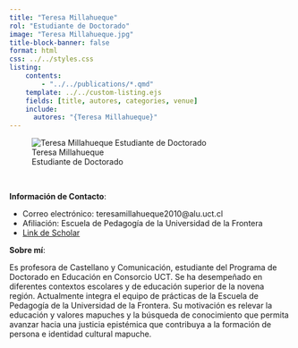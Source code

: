 ```yaml
---
title: "Teresa Millahueque"
rol: "Estudiante de Doctorado"
image: "Teresa Millahueque.jpg"
title-block-banner: false
format: html
css: ../../styles.css
listing:
    contents:
        - "../../publications/*.qmd"
    template: ../../custom-listing.ejs
    fields: [title, autores, categories, venue]
    include:
      autores: "{Teresa Millahueque}"
---
```


::: {.profile-image}
![Teresa Millahueque<br> Estudiante de Doctorado](Teresa Millahueque.jpg "Teresa Millahueque")
:::
<br>

**Información de Contacto**:

- Correo electrónico: teresamillahueque2010@alu.uct.cl
- Afiliación: Escuela de Pedagogía de la Universidad de la Frontera
- [Link de Scholar]()

**Sobre mí**:

Es profesora de Castellano y Comunicación, estudiante del Programa de Doctorado en Educación en Consorcio UCT. Se ha desempeñado en diferentes contextos escolares y de educación superior de la novena región. Actualmente integra el equipo de prácticas de la Escuela de Pedagogía de la Universidad de la Frontera. Su motivación es relevar la educación y valores mapuches y la búsqueda de conocimiento que permita avanzar hacia una justicia epistémica que contribuya a la formación de persona e identidad cultural mapuche.
